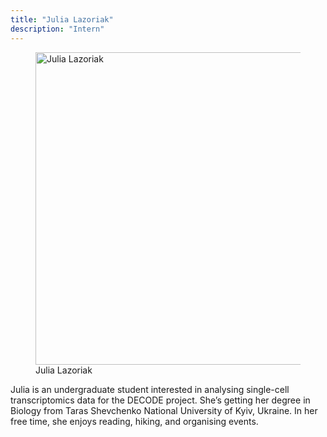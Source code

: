 ```yaml
---
title: "Julia Lazoriak"
description: "Intern"
---
```


![Julia Lazoriak](placeholder.jpg){width=500 fig-align="center"}


Julia is an undergraduate student interested in analysing single-cell transcriptomics data for the DECODE project. She’s getting her degree in Biology from Taras Shevchenko National University of Kyiv, Ukraine. In her free time, she enjoys reading, hiking, and organising events.
